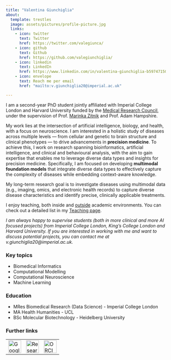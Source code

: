 ```yaml
---
title: "Valentina Giunchiglia"
about:
  template: trestles
  image: assets/pictures/profile-picture.jpg
  links:
    - icon: twitter
      text: Twitter
      href: https://twitter.com/valegiunca/
    - icon: github
      text: Github
      href: https://github.com/valegiunchiglia/
    - icon: linkedin
      text: LinkedIn
      href: https://www.linkedin.com/in/valentina-giunchiglia-b59747150/
    - icon: envelope
      text: Reach me per email
      href: "mailto:v.giunchiglia20@imperial.ac.uk"

---
```


I am a second-year PhD student jointly affiliated with Imperial College London and Harvard University funded by the [Medical Research Council](https://www.imperial.ac.uk/multisci-mrc-dtp/), under the supervision of Prof. [Marinka Zitnik](https://zitniklab.hms.harvard.edu/) and Prof. Adam Hampshire. 

My work lies at the intersection of artificial intelligence, biology, and health, with a focus on neuroscience. I am interested in a holistic study of diseases across multiple levels — from cellular and genetic to brain structure and clinical phenotypes — to drive advancements in **precision medicine**. To achieve this, I work on research spanning bioinformatics, artificial intelligence, and clinical and behavioural analysis,  with the aim to gain expertise that enables me to leverage diverse data types and insights for precision medicine. Specifically, I am focused on developing **multimodal foundation models** that integrate diverse data types to effectively capture the complexity of diseases while embedding context-aware knowledge. 

My long-term research goal is to investigate diseases using multimodal data (e.g., imaging, omics, and electronic health records) to capture diverse disease characteristics and identify precise, clinically applicable treatments. 

I enjoy teaching, both inside and [outside](https://girlswhoml.com/) academic environments.
You can check out a detailed list in my [Teaching page](/teaching.qmd). 

*I am always happy to supervise students (both in more clinical and more AI focused projects) from Imperial College London, King's College London and Harvard University. If you are interested in working with me and want to discuss potential projects, you can contact me at v.giunchiglia20@imperial.ac.uk.*


### Key topics

- Biomedical Informatics
- Computational Modelling
- Computational Neuroscience
- Machine Learning

### Education

- MRes Biomedical Research (Data Science) - Imperial College London
- MA Health Humanities - UCL
- BSc Molecular Biotechnology - Heidelberg University

### Further links
<table width="60%" align="center">
    <tr>
        <td>
            <a href="https://scholar.google.com/citations?user=p87Sl34AAAAJ&hl=en">
                <img src="/assets/pictures/gs.png" alt="Google Scholar" width="40">
            </a>
        </td>
        <td>
            <a href="https://www.researchgate.net/profile/Valentina-Giunchiglia">
                <img src="/assets/pictures/researchgate.png" alt="ResearchGate" width="40">
            </a>
        </td>
        <td>
            <a href="https://orcid.org/0000-0002-2165-7840">
                <img src="/assets/pictures/ORCID_iD.png" alt="ORCID" width="40">
            </a>
        </td>
    </tr>
</table>



